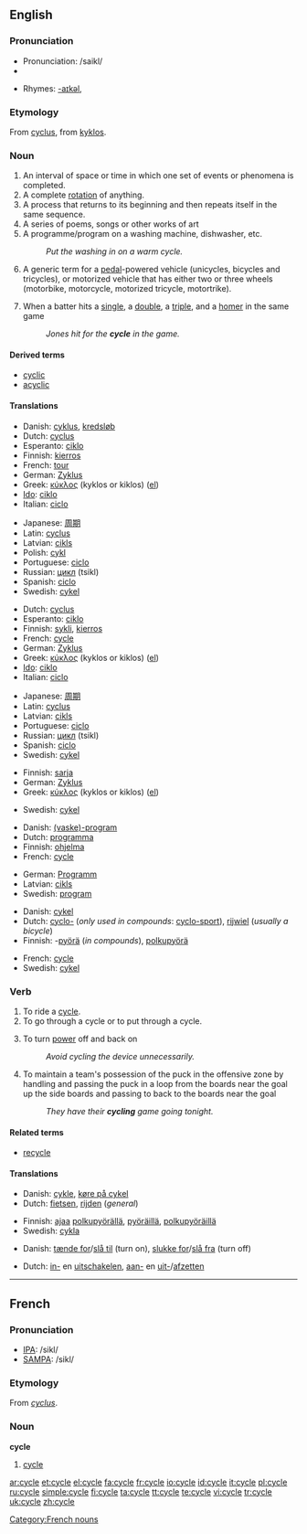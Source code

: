 {{wikipedia}}
==English==

===Pronunciation===
* Pronunciation: /saikl/
*{{audio|en-us-cycle.ogg|Audio (US)}}

* Rhymes: [[Rhymes:English:-aɪkəl|-aɪkəl]],

===Etymology===
From {{LL.}} [[cyclus]], from {{Gr.}} [[kyklos]].

===Noun===
{{en-noun}}

# An interval of space or time in which one set of events or phenomena is completed.
# A complete [[rotation]] of anything.
# A process that returns to its beginning and then repeats itself in the same sequence.
# A series of poems, songs or other works of art
# A programme/program on a washing machine, dishwasher, etc.
#: ''Put the washing in on a warm cycle.''
# A generic term for a [[pedal]]-powered vehicle (unicycles, bicycles and tricycles), or motorized vehicle that has either two or three wheels (motorbike, motorcycle, motorized tricycle, motortrike).
# {{baseball}} When a batter hits a [[single]], a [[double]], a [[triple]], and a [[homer]] in the same game
#: ''Jones hit for the '''cycle''' in the game.''

====Derived terms====
* [[cyclic]]
* [[acyclic]]

====Translations====
{{trans-top|complete rotation}}
*Danish: [[cyklus]], [[kredsløb]]
*Dutch: [[cyclus]] {{m}}
*Esperanto: [[ciklo]]
*Finnish: [[kierros]]
*French: [[tour]] {{m}}
*German: [[Zyklus]] {{m}}
*Greek: [[κύκλος]] (kyklos or kiklos) {{m}} ([[:el:Κύκλος|el]])
*[[Ido]]: [[ciklo]] {{m}}
*Italian: [[ciclo]] {{m}}
{{trans-mid}}
*Japanese: [[周期]] <!--()-->
*Latin: [[cyclus]] {{m}}
*Latvian: [[cikls]] {{m}}
*Polish: [[cykl]] {{m}}
*Portuguese: [[ciclo]] {{m}}
*Russian: [[цикл]] (tsikl)
*Spanish: [[ciclo]] {{m}}
*Swedish: [[cykel]] {{c}}
{{trans-bottom}}

{{trans-top|process}}
*Dutch: [[cyclus]] {{m}}
*Esperanto: [[ciklo]]
*Finnish: [[sykli]], [[kierros]]
*French: [[#French|cycle]] {{m}}
*German: [[Zyklus]] {{m}}
*Greek: [[κύκλος]] (kyklos or kiklos) {{m}} ([[:el:Κύκλος|el]])
*[[Ido]]: [[ciklo]] {{m}}
*Italian: [[ciclo]] {{m}}
{{trans-mid}}
*Japanese: [[周期]]<!-- ()-->
*Latin: [[cyclus]] {{m}}
*Latvian: [[cikls]] {{m}}
*Portuguese: [[ciclo]] {{m}}
*Russian: [[цикл]] (tsikl)
*Spanish: [[ciclo]] {{m}}
*Swedish: [[cykel]] {{c}}
{{trans-bottom}}

{{trans-top|series of poems etc.}}
*Finnish: [[sarja]]
*German: [[Zyklus]] {{m}}
*Greek: [[κύκλος]] (kyklos or kiklos) {{m}} ([[:el:Κύκλος|el]])
{{trans-mid}}
*Swedish: [[cykel]] {{c}}
{{trans-bottom}}

{{trans-top|program on a washing machine}}
*Danish: [[(vaske)-program]]
*Dutch: [[programma]] {{n}}
*Finnish: [[ohjelma]]
*French: [[#French|cycle]] {{m}}
{{trans-mid}}
*German: [[Programm]] {{n}}
*Latvian: [[cikls]] {{m}}
*Swedish: [[program]] {{n}}
{{trans-bottom}}

{{trans-top|vehicle}}
*Danish: [[cykel]]
*Dutch: [[cyclo-]] (''only used in compounds'': [[cyclo-sport]]), [[rijwiel]] {{n}} (''usually a bicycle'')
*Finnish: -[[pyörä]] (''in compounds''), [[polkupyörä]]
{{trans-mid}}
*French: [[#French|cycle]] {{m}}
*Swedish: [[cykel]] {{c}}
{{trans-bottom}}

===Verb===
{{en-verb|cycl|ing}}

# To ride a [[#Noun|cycle]].
# To go through a cycle or to put through a cycle.
# {{electronics}} To turn [[power]] off and back on
#: ''Avoid cycling the device unnecessarily.''
# {{icehockey}} To maintain a team's possession of the puck in the offensive zone by handling and passing the puck in a loop from the boards near the goal up the side boards and passing to back to the boards near the goal
#: ''They have their '''cycling''' game going tonight.''

====Related terms====
*[[recycle]]

====Translations====
{{trans-top|to ride a cycle}}
*Danish: [[cykle]], [[køre på cykel]]
*Dutch: [[fietsen]], [[rijden]] (''general'')
{{trans-mid}}
*Finnish: [[ajaa]] [[polkupyörä]]llä, [[pyöräillä]], [[polkupyöräillä]]
*Swedish: [[cykla]]
{{trans-bottom}}

{{trans-top|to go through a cycle or to put through a cycle}}
{{trans-mid}}
{{trans-bottom}}

{{trans-top|to turn power off and back on}}
*Danish: [[tænde for]]/[[slå til]] (turn on), [[slukke for]]/[[slå fra]] (turn off)
{{trans-mid}}
*Dutch: [[inschakelen|in-]] en [[uitschakelen]], [[aanzetten|aan-]] en [[uitzetten|uit-]]/[[afzetten]]
{{trans-bottom}}

----

==French==

===Pronunciation===
*[[w:IPA|IPA]]: /sikl/
*[[w:SAMPA|SAMPA]]: /sikl/

===Etymology===
From {{LL.}} ''[[cyclus]]''.

===Noun===
'''cycle''' {{m}}

# [[#English|cycle]]

[[Category:French nouns]]

[[ar:cycle]]
[[et:cycle]]
[[el:cycle]]
[[fa:cycle]]
[[fr:cycle]]
[[io:cycle]]
[[id:cycle]]
[[it:cycle]]
[[pl:cycle]]
[[ru:cycle]]
[[simple:cycle]]
[[fi:cycle]]
[[ta:cycle]]
[[tt:cycle]]
[[te:cycle]]
[[vi:cycle]]
[[tr:cycle]]
[[uk:cycle]]
[[zh:cycle]]